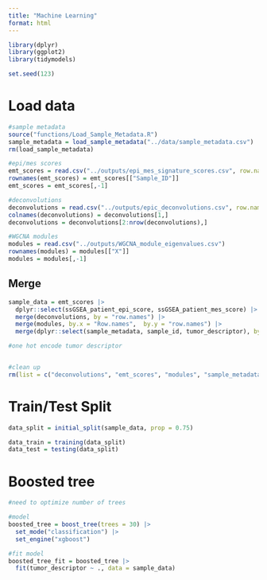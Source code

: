 ```yaml
---
title: "Machine Learning"
format: html
---
```


```r

library(dplyr)
library(ggplot2)
library(tidymodels)

set.seed(123)

```


# Load data
```r

#sample metadata
source("functions/Load_Sample_Metadata.R")
sample_metadata = load_sample_metadata("../data/sample_metadata.csv")
rm(load_sample_metadata)

#epi/mes scores
emt_scores = read.csv("../outputs/epi_mes_signature_scores.csv", row.names = 1)
rownames(emt_scores) = emt_scores[["Sample_ID"]]
emt_scores = emt_scores[,-1]

#deconvolutions
deconvolutions = read.csv("../outputs/epic_deconvolutions.csv", row.names = 1)
colnames(deconvolutions) = deconvolutions[1,]
deconvolutions = deconvolutions[2:nrow(deconvolutions),]

#WGCNA modules
modules = read.csv("../outputs/WGCNA_module_eigenvalues.csv")
rownames(modules) = modules[["X"]]
modules = modules[,-1]

```

## Merge
```r

sample_data = emt_scores |> 
  dplyr::select(ssGSEA_patient_epi_score, ssGSEA_patient_mes_score) |> 
  merge(deconvolutions, by = "row.names") |> 
  merge(modules, by.x = "Row.names",  by.y = "row.names") |> 
  merge(dplyr::select(sample_metadata, sample_id, tumor_descriptor), by.x = "Row.names", by.y = "sample_id")

#one hot encode tumor descriptor


#clean up
rm(list = c("deconvolutions", "emt_scores", "modules", "sample_metadata"))

```


# Train/Test Split
```r

data_split = initial_split(sample_data, prop = 0.75)

data_train = training(data_split)
data_test = testing(data_split)

```


# Boosted tree
```r

#need to optimize number of trees

#model
boosted_tree = boost_tree(trees = 30) |> 
  set_mode("classification") |> 
  set_engine("xgboost")

#fit model
boosted_tree_fit = boosted_tree |> 
  fit(tumor_descriptor ~ ., data = sample_data)



```

